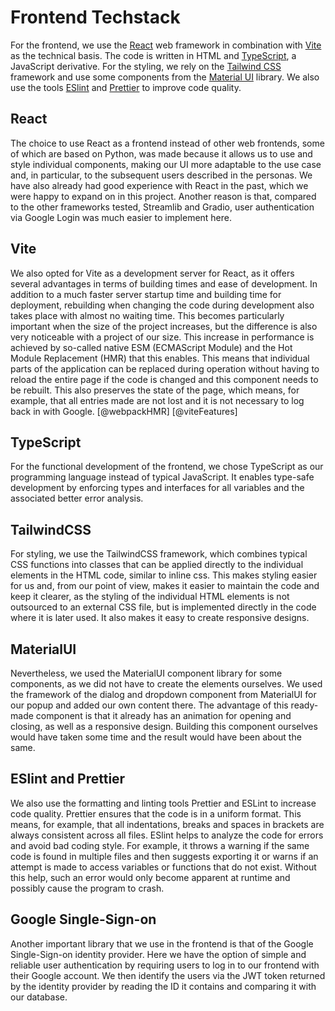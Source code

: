 # Frontend Techstack
For the frontend, we use the [React](https://react.dev/) web framework in combination with [Vite](https://vitejs.dev/) as the technical basis.
The code is written in HTML and [TypeScript](https://www.typescriptlang.org/), a JavaScript derivative. For the styling, we rely on the [Tailwind CSS](https://tailwindcss.com/)
framework and use some components from the [Material UI](https://mui.com/) library.
We also use the tools [ESlint](https://eslint.org/) and [Prettier](https://prettier.io/) to improve code quality.

## React
The choice to use React as a frontend instead of other web frontends, some of which are based on Python,
was made because it allows us to use and style individual components, making our UI more adaptable to the use case and,
in particular, to the subsequent users described in the personas. We have also already had good experience with React in the past,
which we were happy to expand on in this project. Another reason is that, compared to the other frameworks tested, Streamlib and Gradio,
user authentication via Google Login was much easier to implement here.

## Vite
We also opted for Vite as a development server for React, as it offers several advantages in terms of building times and ease of development.
In addition to a much faster server startup time and building time for deployment, rebuilding when changing the code during development also takes place with almost no waiting time.
This becomes particularly important when the size of the project increases, but the difference is also very noticeable with a project of our size.
This increase in performance is achieved by so-called native ESM (ECMAScript Module) and the Hot Module Replacement (HMR) that this enables.
This means that individual parts of the application can be replaced during operation without having to reload the entire page if the code is changed and
this component needs to be rebuilt. This also preserves the state of the page, which means, for example,
that all entries made are not lost and it is not necessary to log back in with Google. [@webpackHMR] [@viteFeatures]

## TypeScript
For the functional development of the frontend, we chose TypeScript as our programming language instead of typical JavaScript.
It enables type-safe development by enforcing types and interfaces for all variables and the associated better error analysis.

## TailwindCSS
For styling, we use the TailwindCSS framework, which combines typical CSS functions into classes that can be applied directly to the individual elements in the HTML code,
similar to inline css. This makes styling easier for us and, from our point of view, makes it easier to maintain the code and keep it clearer,
as the styling of the individual HTML elements is not outsourced to an external CSS file, but is implemented directly in the code where it is later used.
It also makes it easy to create responsive designs.

## MaterialUI
Nevertheless, we used the MaterialUI component library for some components, as we did not have to create the elements ourselves.
We used the framework of the dialog and dropdown component from MaterialUI for our popup and added our own content there.
The advantage of this ready-made component is that it already has an animation for opening and closing, as well as a responsive design.
Building this component ourselves would have taken some time and the result would have been about the same.

## ESlint and Prettier
We also use the formatting and linting tools Prettier and ESLint to increase code quality. Prettier ensures that the code is in a uniform format.
This means, for example, that all indentations, breaks and spaces in brackets are always consistent across all files.
ESlint helps to analyze the code for errors and avoid bad coding style. For example, it throws a warning if the same code is found in multiple files and
then suggests exporting it or warns if an attempt is made to access variables or functions that do not exist.
Without this help, such an error would only become apparent at runtime and possibly cause the program to crash.

## Google Single-Sign-on
Another important library that we use in the frontend is that of the Google Single-Sign-on identity provider.
Here we have the option of simple and reliable user authentication by requiring users to log in to our frontend with their Google account.
We then identify the users via the JWT token returned by the identity provider by reading the ID it contains and comparing it with our database.